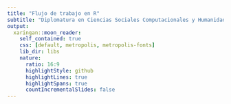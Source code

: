 ```yaml
---
title: "Flujo de trabajo en R"
subtitle: "Diplomatura en Ciencias Sociales Computacionales y Humanidades Digitales"
output:
  xaringan::moon_reader:
    self_contained: true
    css: [default, metropolis, metropolis-fonts]
    lib_dir: libs
    nature:
      ratio: 16:9
      highlightStyle: github
      highlightLines: true
      highlightSpans: true
      countIncrementalSlides: false
---
```



<style type="text/css">

.remark-slide-content {
    font-size: 25px;
    padding: 1em 1em 1em 1em;
}

```css

.remark-code{
  line-height: 1.5; font-size: 80%
}

@media print {
  .has-continuation {
    display: block;
  }
}
```


```r
##~~~~~~~~~~~~~~~~~~~~~~~~~~~~~~~~~~~~~~~~~~~~~~~~~~~~~~~~~~~~~~~~~~~~~~~~~~~~~~
##                                  PIZARRA                                 ----
##~~~~~~~~~~~~~~~~~~~~~~~~~~~~~~~~~~~~~~~~~~~~~~~~~~~~~~~~~~~~~~~~~~~~~~~~~~~~~~
xaringanExtra::use_scribble()
```


```r
##~~~~~~~~~~~~~~~~~~~~~~~~~~~~~~~~~~~~~~~~~~~~~~~~~~~~~~~~~~~~~~~~~~~~~~~~~~~~~~
##                                  cLIPBOARD                               ----
##~~~~~~~~~~~~~~~~~~~~~~~~~~~~~~~~~~~~~~~~~~~~~~~~~~~~~~~~~~~~~~~~~~~~~~~~~~~~~~
htmltools::tagList(
  xaringanExtra::use_clipboard(
    button_text = "<i class=\"fa fa-Copiar código\"></i>",
    success_text = "<i class=\"fa fa-check\" style=\"color: #90BE6D\"></i>",
    error_text = "<i class=\"fa fa-times-circle\" style=\"color: #F94144\"></i>"
  ),
  rmarkdown::html_dependency_font_awesome()
)
```


```r
##~~~~~~~~~~~~~~~~~~~~~~~~~~~~~~~~~~~~~~~~~~~~~~~~~~~~~~~~~~~~~~~~~~~~~~~~~~~~~~
##                          PRESENTACION VS RSTUDIO                         ----
##~~~~~~~~~~~~~~~~~~~~~~~~~~~~~~~~~~~~~~~~~~~~~~~~~~~~~~~~~~~~~~~~~~~~~~~~~~~~~~
xaringanExtra::use_fit_screen()
```


```r
##~~~~~~~~~~~~~~~~~~~~~~~~~~~~~~~~~~~~~~~~~~~~~~~~~~~~~~~~~~~~~~~~~~~~~~~~~~~~~~
##                          ESTILOS EXTRA -RESALTADO-                       ----
##~~~~~~~~~~~~~~~~~~~~~~~~~~~~~~~~~~~~~~~~~~~~~~~~~~~~~~~~~~~~~~~~~~~~~~~~~~~~~~
xaringanExtra::use_extra_styles(
  hover_code_line = TRUE,         #<<
  mute_unhighlighted_code = TRUE  #<<
)
```

```r

library(flipbookr)
library(tidyverse)
library(openxlsx)
library(xaringanthemer)
library(xaringan)
library(gt)
library(icons)
library(here)
library(kableExtra)

options(scipen = 999)

```


# Hoja de ruta

## ✔️ Proyectos en R

## ✔️ Nombrando archivos

## ✔️ Mirada exploratoria de la base

## ✔️ Uniendo dataframes

## ✔️ Exportación de resultados



<br>

Algunas referencias que inspiran este material:    

https://es.r4ds.hadley.nz/flujo-de-trabajo-proyectos.html   
https://slides.djnavarro.net/project-structure/   


---

class: inverse, center, middle

# Directorios de trabajo

<html>
  <div style='float:left'></div>
  <hr color='#EB811B' size=1px width=1125px>
</html>

---

#Directorios de trabajo - Proyectos
¿Cómo garantizar que la ruta para importar bases de datos al ambiente de R y para exportar resultados pueda funcionar si muevo mis carpetas o las comparto?

.left-column[

```r
knitr::include_graphics("img/no y si.png")
```
]

.right-column[
```r
read.csv("C:\Users\Guido\Clase 4\bases\inmuebles-estado-nacional.csv")
```

```r
dir.create("C:\Users\Guido\Clase 4\Resultados")
```

```r
setwd("C:\Users\Guido\Cursos\Diplomatura UNSAM\")
```

```r
knitr::include_graphics("img/Rproject.png")
```
]   

---
#Directorios de trabajo - Proyectos
.pull-left[Rstudio tiene una herramienta muy útil de trabajo, que son los  **proyectos**. Un proyecto es un archivo que identifica toda una carpeta de trabajo. Para crearlo, vamos al logo de nuevo proyecto y elegimos la carpeta de trabajo. Cuando trabajemos con proyectos: 

-   El directorio de trabajo siempre toma como punto inicial la carpeta donde esta ubicada el archivo .Rproj. 
-   El Environment es específico de nuestro proyecto. No se nos mezclará con resultados de código que podamos correr en otros proyectos.
]
.pull-right[
```r
knitr::include_graphics("img/nuevo_proyecto.png")
```
```r
knitr::include_graphics("img/nuevo_proyecto2.png")
```
]

---
#Práctica  

- Abran RStudio en sus computadoras y creen un nuevo proyecto en una carpeta de sus computadoras que este a mano.     

- Abran un nuevo script, importen las librerías **"openxlsx"** y **"tidyverse"** al ambiente de trabajo. Instalenlas previamente en caso de no haberlo hecho aún. Recuerden: `install.packages("nombre_del_paquete")`

- Guarden el script dentro de la carpeta del proyecto que crearon.   

- Ejecuten la función `list.files()`     

---

class: inverse, center, middle

# Nombrando archivos

<html>
  <div style='float:left'></div>
  <hr color='#EB811B' size=1px width=1125px>
</html>

---

#Nombrando Archivos 

##Serie de recomendaciones para organizar la carpeta de trabajo de un proyecto 
- Preferentemente utilizar minúsculas para nombrar nuestros archivos 

✅  procesamiento.r  
❌  Procesamiento.r   
✅  analisis.r   

- No utilizar espacios en blanco ni caracteres especiales (^.*?+|$) 

✅  procesamiento_inmuebles.r  
❌  procesamiento inmuebles.r
❌  procesamiento.inmuebles.r     
✅  graficos_evolucion_inmuebles.r  
❌  gráficos_evolución_inmuebles.r  

---
#Nombrando archivos (y/o carpetas)
  
  - Guardar consistencia en los caracteres utilizados y el orden de los componentes de los nombres

✅  procesamiento_inmuebles.r   
✅  graficos_evolucion_inmuebles.r  
❌  inmuebles-informe.rmd  

- Si tengo muchos archivos en una carpeta: utilizar números para ordenar y palabras clave para documentos similares  

✅  01_procesamiento_base_inmuebles.r  
✅  02_graficos_evolucion_inmuebles.r  
✅  03_graficos_provincias_inmuebles.r  
✅  04_informe_inmuebles.r  
❌  inmuebles-datos-VF20210414.r  


---


class: inverse, center, middle

# Importación de archivos (repaso)

<html>
  <div style='float:left'></div>
    <hr color='#EB811B' size=1px width=1125px>
      </html>
      
---
#Importación de bases de datos
A la hora de importar una base de datos nos podemos llegar a enfrentar a distintos tipos de archivos. En R contamos con **distintos paquetes y funciones** según el **tipo de extensión** del archivo:    

```r
importacion <- tibble(
  "Tipo de archivo" = c("Texto Plano",
                        "Texto Plano",
                        "Texto Plano",
                        "Extension de R",
                        "Extension de R",
                         "Otros Softwares",
                         "Otros Softwares",
                         "Excel",
                         "Excel"),
           "Paquete" =c("readr",
                        "readr",
                        "readr",
                        "RBase",
                        "RBase",
                        "haven",
                        "haven",
                        "openxlsx",
                        "readxl"),
             "Extension" =c(".csv",
                          ".txt",
                          ".tsv",
                          ".RDS",
                          ".RDATA",
                          ".dta",
                          ".sav",
                          ".xlsx",
                          ".xls"),
         "Funciones" = c("read_csv()",
                           "read_txt()","read_tsv()",
                           "readRDS()", "open()",
                           "read_dta()","read_spss()",
                           "read.xlsx()","read_excel()")    
)  

kable(importacion, format = 'html') %>%
  kable_styling(bootstrap_options = c("striped", "hover")) %>% 
  collapse_rows(columns = 2)
```



---
#Importación de bases de datos

## Archivos de texto plano
.pull-left[
En archivos de texto plano, se recomienda usar el paquete **readr** (que forma parte de tidyverse). Las diferencias entre cada una de sus funciones está en los parámetros que poseen para mejorar la importación.

```r
knitr::include_graphics("img/readcsv.png")
```
]
.pull-right[
¿Qué es lo que indican algunos de los parámetros que tenemos en la imagen?

-   encabezado (¿Tiene o no una primera fila con los nombes de las variables?)
-   delimitador (¿Cómo están separadas las variables en el archivo?: Ej: `,`, `;`, tab)
-   separador decimal (¿Cómo figuran los números en la base? Ej: ¿10.000, 10000 o 10,000)
-   quotes: ¿Como están indicados los valores de las variables de texto en la base?, ¿Aparecen entre comillas?
]

---
#Importación de bases de datos (usando proyectos)

Si tenemos abierto un proyecto, el punto de partida para la ruta a especificar será la carpeta del proyecto. Si queremos ir hacia atrás en las carpetas agregamos  **`../`**
```r

inmuebles<- read_csv(
  file = "bases/inmuebles-estado-nacional.csv")  

comunas <- read.xlsx(xlsxFile = "bases/comunas.xlsx")
```
**IMPORTANTE**: Siempre que lean bases de datos asignarlas a un nuevo objeto. De lo contrario, las va a mostrar completas en consola y no va a guardarlas en el ambiente de trabajo (enviroment)       


---
#Práctica

- Copien la carpeta "bases" adentro de la carpeta del proyecto que crearon previamente.

- Con el proyecto y script previos abiertos en RStudio, importen correctamente a su ambiente de trabajo el archivo **"inmuebles-estado-nacional.csv"**

- Utilicen la función `read.xlsx` para importar como dos objetos separados las bases que se encuentran en ambas pestañas del excel **"comunas.xlsx"**. (Pista: Pueden inspeccionar los parámetros de la función ejecutando **`?read.xlsx`**  

---
#Mirada exploratoria de la base de datos
Algunas funciones útiles para explorar rápidamente el contenido de nuestra base de datos:
- **`summary()`**: Muestra medidas de resumen de las variables: distintos momentos de la distribución para variables *numéricas* o de *fecha*, y un conteo de casos para variables de tipo *character*. 

- **`unique()`**: Permite ver los únicos valores que toma cierta variable en mi base de datos.

- **`table()`**: Esta función puede utilizarse para hacer tabulados univariados o bivariados.

- **`glimpse()`**<sup>t</sup>: nos muestra en formato más amigable un listado de las variables de la base, indicando la clase de variable en cuestión, y muestra los primeros valores de cada una de ellas

- **`sample_n()`**<sup>t</sup>: Nos permite seleccionar una muestra al azar de **n** casos de nuestra base. Puede ser útil para una primera mirada de la base que trascienda a los primeros casos, o bien para procedimienos de muestreo.  

<sup>t</sup> Pertenecen al paquete **tidyverse**

---

```r
inmuebles %>% #BREAK
  summary() #BREAK
```

`r chunk_reveal("summary", widths = c(1.1, 1.9), title = "# Ejemplo - summary()")`

---

```r
inmuebles %>% #BREAK
  glimpse()#BREAK
```

`r chunk_reveal("glimpse", widths = c(1.1, 1.9), title = "# Ejemplo - glimpse()")`

---

```r
inmuebles %>% #BREAK
  sample_n(size = 10)#BREAK
```

`r chunk_reveal("sample", widths = c(1.1, 1.9), title = "# Ejemplo - sample_n()")`

---
#Práctica
- Importen la base de datos al ambiente de trabajo (Ver función adecuada para importar archivos .RDS)
- Apliquen la función **`summary(nombre_base_datos)`**. Observen el resultado en consola. ¿Algo les llama atención de la información arrojada?
- Ejecuten **`table(inmuebles$pais)`** y observen el total de casos de la base por provincia
- Elaboren un tabulado bivariado entre las variables **pais** y **situacion_inmueble**
- ¿Qué valores puedo encontrar en la variable **organizacion**?

---

class: inverse, center, middle

# Uniendo dataframes

<html>
  <div style='float:left'></div>
  <hr color='#EB811B' size=1px width=1125px>
</html>

---
# Uniendo dataframes - dplyr (dentro de tidyverse)

.pull-left[
**Joins**: Nos permiten unir horizontalmente dos bases, a partir de alguna/s variable/s en común   

```r
knitr::include_graphics("img/joins.png",dpi = 200)
```
[Fuente](http://rstudio-pubs-static.s3.amazonaws.com/227171_618ebdce0b9d44f3af65700e833593db.html)

]
.pull-right[
**bind_rows()**: Nos permiten unir verticalmente dos bases, apilando los valores de aquellas variables en común 

```r
knitr::include_graphics("img/bind_rows.png",dpi = 200)
```

<br>

[Fuente](https://blog.exploratory.io/merging-two-data-frames-with-union-or-bind-rows-a55e79766d0?gi=dbebe4a50052)

]

---

#Exportación de resultados
Por lo general, cada paquete que presenta funciones para importar bases de datos, tiene como complemento una función para exportar (guardar en el disco de nuestra PC) un objeto con la misma extensión. Ejemplos: 


 - el paquete **openxlsx** tiene una función denominada **`write.xlsx()`** que nos permite exportar un dataframe creando un archivo **.xslx**
 - En RBase la función **`saveRDS()`** nos permite exportar archivos de extensión **.RDS** (son menos pesados para trabajarlos luego desde R)

En general estas funciones tienen un primer parametro para especificar el objeto a exportar, y un segundo para especificar la ruta y el nombre de archivo a crear () 
```r
write.xlsx(x = objeto_resultados,file = "Resultados/cuadro1.xlsx")

saveRDS(object = objeto_resultados,file = "Resultados/base_nueva.RDS")
```

---
#Práctica
- Importen todas las bases de datos de la carpeta **bases** a su ambiente de trabajo

- Usen la función bind_rows() para unir la base **inmuebles-estado-nacional.csv** con la base **otros-inmuebles-estado-nacional.csv**

- Prueben correr las funciones unique() y duplicated() sobre el resultado anterior. Luego, en caso de haber, eliminen los registros duplicados 

- Observen los valores que toma la variable `COMUNAS` en el listado que presenta el archivo **Comunas.xlsx**.Creen  una nueva columna llamada "localidad" que les sirva para unir la informacion con la de la base de los inmuebles 

- Usen la función left_join() para incorporar a la base de inmuebles la informacion de los barrios que tiene cada comuna

- Ejecuten ```dir.create("Resultados/")```. ¿Que generó en la carpeta de su proyecto?

- Exporten el objeto que contiene la base final hacia un Excel utilizando la funcion **`write.xlsx`**. 
